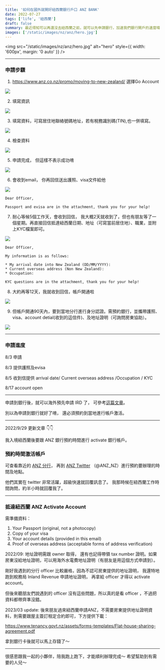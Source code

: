 ```yaml
---
title: '如何在國外就開好紐西蘭銀行戶口 ANZ BANK'
date: 2022-07-27
tags: ['life', '紐西蘭']
draft: false
summary: 最近得知可以再還沒去紐西蘭之前，就可以先申請銀行，加速我們銀行開戶的速度唷，以下分享最近開戶的過程，最近有需要申請銀行的朋友可以參考唷～
images: ['/static/images/nz/anz/hero.jpg']
---
```


<img src="/static/images/nz/anz/hero.jpg" alt="hero" style={{ width: '600px', margin: '0 auto' }} />

---

### 申請步驟

1.  https://www.anz.co.nz/promo/moving-to-new-zealand/ 選擇Go Account

![](/static/images/nz/anz/1.jpg)

2. 填寫資訊

![](/static/images/nz/anz/2.jpg)

3. 填寫資料，可寫居住地聯絡號碼地址，若有稅務識別碼(TIN),也一併填寫。

![](/static/images/nz/anz/3.jpg)

4. 檢查資料

![](/static/images/nz/anz/4.jpg)

5. 申請完成， 但這樣不表示成功唷

![](/static/images/nz/anz/5.jpg)

6. 會收到email， 你再回信送出護照、visa文件給他

![](/static/images/nz/anz/7.jpg)

```
Dear Officer,

Passport and evisa are in the attachment, thank you for your help!
```

7. 耐心等候5個工作天，會收到回信， 我大概2天就收到了，但也有朋友等了一個星期。再直接回信抵達紐西蘭日期、地址（可寫當前居住地）、職業，並附上KYC檔案即可。

![](/static/images/nz/anz/8.jpg)

```
Dear Officer,

My information is as follows:

* My arrival date into New Zealand (DD/MM/YYYY):
* Current overseas address (Non New Zealand):
* Occupation:

KYC questions are in the attachment, thank you for your help!
```

8. 大約再等12天，我就收到回信，帳戶開通啦

![](/static/images/nz/anz/9.jpg)

9. 但帳戶開通90天內，要到當地分行進行身分認證。需預約銀行，並攜帶護照、visa、account detial(收到的這信件)、及地址證明（可詢問房東協助）。

![](/static/images/nz/anz/10.jpg)

---

### 申請進度

8/3 申請

8/3 提供護照及evisa

8/5 收到信提供 arrival date/ Current overseas address /Occupation / KYC

8/17 account open

---

申請到銀行後，就可以海外預先申請 IRD 了， 可參考[這篇文章](https://irisjustdoit.com/how-to-apply-new-zealand-ird-number-from-overseas/)。

別以為申請到銀行就好了唷， 還必須預約到當地進行帳戶激活。

---

2022/9/29 更新文章 👇👇

我入境紐西蘭後要跟 ANZ 銀行預約時間進行 activate 銀行帳戶。

### 預約時間激活帳戶

可查看靠近的 [ANZ 分行](https://www.anz.co.nz/locations/)， 再到 [ANZ Twitter](https://twitter.com/ANZ_NZ) （@ANZ_NZ）進行預約要辦理的時間及地點。

他們其實在 twitter 非常活躍，超級快速就回覆訊息了。 我那時候在紐西蘭工作時間詢問，約半小時就回覆我了。

---

### 抵達紐西蘭 ANZ Activate Account

需準備資料：

1. Your Passport (original, not a photocopy)
2. Copy of your visa
3. Your account details (provided in this email)
4. Proof of overseas address (acceptable forms of address verification)

2022/09: 地址證明需跟 owner 取得， 還有也記得帶領 tax number 證明。如果房東沒給地址證明，可以用海外水電費地址證明（有朋友是用這個方式申請到）。

剛好我遇到的分行 officer 比較嚴格，因為不認可房東提供的地址證明， 我還特地跑到稅務局 Inland Revenue 申請地址證明， 再拿給 officer 才得以 activate account。

但後來聽朋友們說遇到的 officer 沒有這些問題，所以真的是看 officer ，不過把資料都帶齊準沒錯。

2023/03 update: 後來朋友過來紐西蘭申請ANZ，不需要房東提供地址證明資料，則需要跟屋主簽訂租定合約即可，下方提供下載：

https://www.tenancy.govt.nz/assets/forms-templates/Flat-house-sharing-agreement.pdf

拿到銀行卡後就可以馬上存錢了～

---

很感恩跟我一起的小夥伴，陪我跑上跑下，才能順利辦理完成～
希望幫助到有需要的人兒～
